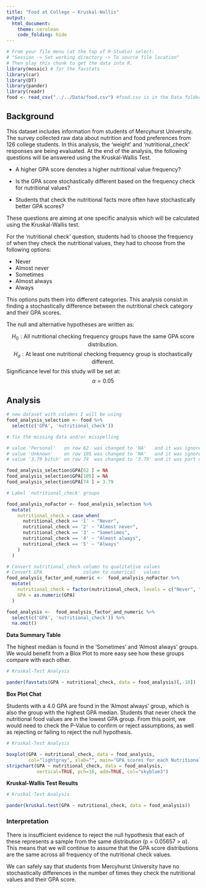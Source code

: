 ```yaml
---
title: "Food at College – Kruskal-Wallis"
output: 
  html_document:
    theme: cerulean
    code_folding: hide
---
```


```r
# From your file menu (at the top of R-Studio) select:
# "Session -> Set working directory -> To source file location"
# Then play this chunk to get the data into R.
library(mosaic) # for the favstats
library(car)
library(DT)
library(pander)
library(readr)
food <- read_csv("../../Data/food.csv") #food.csv is in the Data folder...
```


<!-- Instructions:

 Use the Food dataset and a Kruskal-Wallis Test(s) to answer an interesting question(s) that you come up with.
 
 About the dataset:
 
  * GPA - numerical, self-reported current college GPA

  
  * weight - numerical, self-reported weight in lbs


  * gender - "Female", "Male"


  * breakfast - "Cereal", "Donut" 
      The participants were shown a picture of "Cereal" and a "Donut" and asked which one of these pictures they associate with the word "breakfast."


  * calories_chicken - guessing calories in chicken piadina from the options of:
     1 - 265 
     2 - 430 
     3 - 610 
     4 - 720
    (the variable shows the actual number of calories participants selected)


   * calories_day - Importance of consuming calories per day
     1 - i dont know how many calories i should consume 
     2 - it is not at all important 
     3 - it is moderately important 
     4 - it is very important


   * comfort_food - List 3-5 comfort foods that come to mind. 
     Open ended 


   * comfort_food_reasons - What are some of the reasons that make you eat comfort food?      (i.e., anger, sadness, happiness, boredom, etc) - list up to three
     Open ended


   * comfort_food_reasons_coded
     1 - stress
     2 - boredom
     3 - depression/sadness
     4 - hunger
     5 - laziness
     6 - cold weather
     7 - happiness 
     8 - watching tv
     9 - none 


    * cook - how often do you cook?
     1 - Every day 
     2 - A couple of times a week 
     3 - Whenever I can, but that is not very often  
     4 - I only help a little during holidays 
     5 - Never, I really do not know my way around a kitchen


    * cuisine - what type of cuisine did you eat growing up?
     1 - American
     2 - Mexican.Spanish
     3 - Korean/Asian
     4 - Indian
     5 - American inspired international dishes
     6 - other


    * diet_current - describe your current diet
     open ended

	
    * diet_current_coded
     1 - healthy/balanced/moderated/
     2 - unhealthy/cheap/too much/random/
     3 - the same thing over and over
     4 - unclear


    * drink - which picture do you associate with the word “drink”?
     1 - orange juice
     2 - soda 


    * eating_changes  - Describe your eating changes since the moment you got into college?
     Open ended 


    * eating_changes_coded
     1 - worse
     2 - better
     3 - the same
     4 - unclear


    * eating_changes_coded1
     1 - eat faster
     2 - bigger quantity
     3 - worse quality 
     4 - same food
     5 - healthier
     6 - unclear
     7 - drink coffee 
     8 - less food
     9 - more sweets
     10 - timing 
     11 - more carbs or snacking
     12 - drink more water
     13 - more variety


    * eating_out - frequency of eating out in a typical week 
     1 - Never 
     2 - 1-2 times 
     3 - 2-3 times 
     4 - 3-5 times 
     5 - every day


    * employment - do you work? 
     1 - yes full time 
     2 - yes part time 
     3 - no
     4  - other


    * ethnic_food - How likely to eat ethnic food 
     1 - very unlikely 
     2 - unlikely 
     3 - neutral 
     4 - likely 
     5 - very likely 


    * exercise - how often do you exercise in a regular week?
     1 - Everyday 
     2 - Twice or three times per week 
     3 - Once a week
     4 - Sometimes 
     5 - Never


    * father_education - 
     1 - less than high school 
     2 - high school degree 
     3 - some college degree 
     4 - college degree 
     5 - graduate degree 


    * father_profession - what is your father profession?
     Open ended


    * fav_cuisine - What is your favorite cuisine?
     Open ended


    * fav_cuisine_coded
     0-none
     1 - Italian/French/greek
     2 - Spanish/mexican
     3 - Arabic/Turkish
     4 - asian/chineses/thai/nepal
     5 - American
     6 - African 
     7 - Jamaican
     8 - indian


    * fav_food - was your favorite food cooked at home or store bought? 
     1 - cooked at home 
     2 - store bought 
     3 - both bought at store and cooked at home


    * food_childhood - what was your favorite childhood food?
     Open ended



    * fries - which of these pictures you associate with word fries? 
     1 - Mcdonald’s fries
     2 - home fries

 
    * fruit_day - How likely to eat fruit in a regular day 
     1 - very unlikely 
     2 - unlikely 
     3 - neutral 
     4 - likely 
     5 - very likely 


    * grade_level – 
     1 - freshman 
     2 -Sophomore 
     3 - Junior 
     4 - Senior
     
      
    * greek_food - How likely to eat greek food when available?
     1 - very unlikely 
     2 - unlikely 
     3 - neutral 
     4 - likely 
     5 - very likely 
     
      
    * healthy_feel – how likely are you to agree with the following statement: “I feel very healthy!” ?
      1 to 10 where 1 is strongly agree and 10 is strongly disagree - scale
      
      
    * healthy_meal – what is a healthy meal? Describe in 2-3 sentences.
      Open ended
      
      
    * ideal_diet – describe your ideal diet in 2-3 sentences
      Open ended
      
      
    * Ideal_diet_coded
      1 – portion control
      2 – adding veggies/eating healthier food/adding fruit	
      3 – balance
      4 – less sugar
      5 – home cooked/organic
      6 – current diet
      7 – more protein
      8 – unclear
      
      
     * income
      1 - less than $15,000 
      2 - $15,001 to $30,000 
      3 - $30,001 to $50,000 
      4 - $50,001 to $70,000 
      5 - $70,001 to $100,000 
      6 - higher than $100,000
      
     * indian_food – how likely are you to eat indian food when available
      1 - very unlikely 
      2 - unlikely 
      3 - neutral 
      4 - likely 
      5 - very likely 
      
      
     * Italian_food – how likely are you to eat Italian food when available?
      1 - very unlikely 
      2 - unlikely 
      3 - neutral 
      4 - likely 
      5 - very likely 
      
      
     * life_rewarding – how likely are you to agree with the following statement: “I feel life is very rewarding!” ?
      1 to 10 where 1 is strongly agree and 10 is strongly disagree - scale
      
      
     * marital_status
      1 -Single 
      2 - In a relationship 
      3 - Cohabiting 
      4 - Married 
      5 - Divorced 
      6 - Widowed
      
      
     * meals_dinner_friend – What would you serve to a friend for dinner?
      Open ended
      
      
     * mothers_education 
      1 - less than high school 
      2 - high school degree 
      3 - some college degree 
      4 - college degree 
      5 - graduate degree
      
      
     * mothers_profession – what is your mother’s profession? 
      
      
     * nutritional_check - checking nutritional values frequency 
      1 - never 
      2 - on certain products only 
      3 - very rarely 
      4 - on most products 
      5 - on everything
      
      
     * on_off_campus – living situation
      1 - On campus 
      2 - Rent out of campus 
      3 - Live with my parents and commute 
      4 - Own my own house
      
      
     * parents_cook - Approximately how many days a week did your parents cook? 
      1 - Almost everyday 
      2 - 2-3 times a week 
      3 - 1-2 times a week 
      4 - on holidays only 
      5 - never
      
      
     * pay_meal_out - How much would you pay for meal out? 
      1 - up to $5.00 
      2 - $5.01 to $10.00 
      3 - $10.01 to $20.00 
      4 - $20.01 to $30.00 
      5 - $30.01 to $40.00 
      6 - more than $40.01 
      
      
     * Persian_food - How likely to eat persian food when available?
      1 - very unlikely 
      2 - unlikely 
      3 - neutral 
      4 - likely 
      5 - very likely 
      
      
     * self_perception_weight - self perception of weight 
      6 - i dont think myself in these terms 
      5 - overweight 
      4 - slightly overweight 
      3 - just right 
      2 - very fit 
      1 - slim 
      
      
     * Which of the two pictures you associate with the word soup?
      1 – veggie soup
      2 – creamy soup
      
      
     * sports - sports – do you do any sporting activity?
      1 - Yes 
      2 - No 
      99 – no answer
      
      
     * thai_food - How likely to eat thai food when available?
      1 - very unlikely 
      2 - unlikely 
      3 - neutral 
      4 - likely 
      5 - very likely 
      
      
     * tortilla_calories - guessing calories in a burrito sandwhich from Chipolte?
      1 - 580 
      2 - 725 
      3 - 940 
      4 - 1165
      
     * turkey_calories - Can you guess how many calories are in the foods shown below?
     (Panera Bread Roasted Turkey and Avocado BLT)
      1 - 345 
      2 - 500 
      3 - 690 
      4 - 850
      
      
     * type_sports – what type of sports are you involved?
      Open-ended
      
     * veggies_day - How likely to eat veggies in a day? 
      1 - very unlikely 
      2 - unlikely 
      3 - neutral 
      4- likely 
      5 - very likely
      
     * vitamins – do you take any supplements or vitamins?
      1 – yes
      2 – no
      
     * waffle_calories - guessing calories in waffle potato sandwhich 
      1 - 575 
      2 - 760 
      3 - 900 
      4 - 1315


Note this dataset and description come from: © 2020 Kaggle Inc for further details visit:

[Food choices on Kaggle](https://www.kaggle.com/borapajo/food-choices?select=food_coded.csv)


If you want to give your critiquers some ideas about what you have questions on and would like help with, place those details here.-->



<!--End your comments to your critiquers before this line.-->



<!--Begin writing your Analysis after this point.-->

## Background

This dataset includes information from students of Mercyhurst University.
The survey collected raw data about nutrition and food preferences from 126 college students. In this analysis, the 'weight' and 'nutritional_check' responses are being evaluated. At the end of the analysis, the following questions will be answered using the Kruskal-Wallis Test.

* A higher GPA score denotes a higher nutritional value frequency?

* Is the GPA score stochastically different based on the frequency check for nutritional values?

* Students that check the nutritional facts more often have stochastically better GPA scores?

These questions are aiming at one specific analysis which will be calculated using the Kruskal-Wallis test.

For the 'nutritional check' question, students had to choose the  frequency of when they check the nutritional values, they had to choose from the following options:

- Never
- Almost never
- Sometimes
- Almost always
- Always

This options puts them into different categories. This analysis consist in finding a stochastically difference between the nutritional check category and their GPA scores.




The null and alternative hypotheses are written as:

$$
  H_0: \text{All nutritional checking frequency groups have the same GPA score distribution.}
$$ 
$$
  H_a: \text{At least one nutritional checking frequency group is stochastically different.}
$$
Significance level for this study will be set at:
$$
  \alpha = 0.05
$$

## Analysis

```r

# new dataset with columns I will be using
food_analysis_selection <- food %>%
  select(c('GPA', 'nutritional_check'))

# fix the missing data and/or misspelling

# value 'Personal'   on row 62  was changed to 'NA'   and it was ignored in the analysis.
# value 'Unknown'    on row 105 was changed to 'NA'   and it was ignored in the analysis.
# value '3.79 bitch' on row 74  was changed to '3.79' and it was part of    the analysis.

food_analysis_selection$GPA[62 ] = NA
food_analysis_selection$GPA[105] = NA
food_analysis_selection$GPA[74 ] = 3.79

# Label 'nutritional_check' groups

food_analysis_noFactor <- food_analysis_selection %>% 
  mutate(
    nutritional_check = case_when(
      nutritional_check == '1' ~ "Never",
      nutritional_check == '2' ~ "Almost never",
      nutritional_check == '3' ~ "Sometimes",
      nutritional_check == '4' ~ "Almost always",
      nutritional_check == '5' ~ "Always"
    )
  )

# Convert nutritional_check column to qualitative values
# Convert GPA               column to numerical   values 
food_analysis_factor_and_numeric <-  food_analysis_noFactor %>% 
  mutate(
    nutritional_check = factor(nutritional_check, levels = c("Never", "Almost never", "Sometimes", "Almost always", "Always")),
    GPA = as.numeric(GPA)
  )

food_analysis <-  food_analysis_factor_and_numeric %>% 
  select(c('GPA', 'nutritional_check')) %>%
  na.omit()
```

__Data Summary Table__

The highest median is found in the 'Sometimes' and 'Almost always' groups. We would benefit from a Blox Plot to more easy see how these groups compare with each other.

```r
# Kruskal-Test Analysis

pander(favstats(GPA ~ nutritional_check, data = food_analysis)[,-10])

```

__Box Plot Chat__

Students with a 4.0 GPA are found in the 'Almost always' group, which is also the group with the highest GPA median. Students that never check the nutritional food values are in the lowest GPA group. From this point, we would need to check the P-Value to confirm or reject assumptions, as well as rejecting or failing to reject the null hypothesis.

```r
# Kruskal-Test Analysis

boxplot(GPA ~ nutritional_check, data = food_analysis, 
        col="lightgray", xlab="", main="GPA scores for each Nutritional Check Group", ylab="GPA Score")
stripchart(GPA ~ nutritional_check, data = food_analysis, 
           vertical=TRUE, pch=16, add=TRUE, col="skyblue3")
```



__Kruskal-Wallis Test Results__

```r
# Kruskal-Test Analysis

pander(kruskal.test(GPA ~ nutritional_check, data = food_analysis))

```



### Interpretation

There is insufficient evidence to reject the null hypothesis that each of these represents a sample from the same distribution (p = 0.05657 > $\alpha$). This means that we will continue to assume that the GPA score distributions are the same across all frequency of the nutritional check values.

We can safely say that students from Mercyhurst University have no stochastically differences in the number of times they check the nutritional values and their GPA score.
















